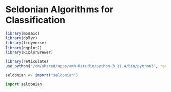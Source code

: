 # Seldonian Algorithms for Classification {#chap-3}

```r
library(mosaic)
library(dplyr)
library(tidyverse)
library(ggplot2)
library(RColorBrewer)
```

```r
library(reticulate)
use_python("/cm/shared/apps/amh-Rstudio/python-3.11.4/bin/python3", required = TRUE)
```

```r
seldonian <- import("seldonian")
```

```python
import seldonian
```